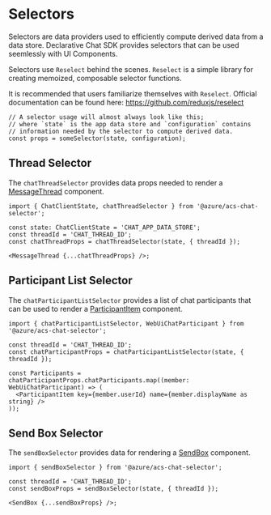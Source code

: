 
<Meta title="Stateful Chat Client/Selectors" />

# Selectors

Selectors are data providers used to efficiently compute derived data from a data store.
Declarative Chat SDK provides selectors that can be used seemlessly with UI Components.

Selectors use `Reselect` behind the scenes. `Reselect` is a simple library for creating memoized, composable selector functions.

It is recommended that users familiarize themselves with `Reselect`. Official documentation can be found here: https://github.com/reduxjs/reselect

```tsx
// A selector usage will almost always look like this;
// where `state` is the app data store and `configuration` contains
// information needed by the selector to compute derived data.
const props = someSelector(state, configuration);
```

## Thread Selector

The `chatThreadSelector` provides data props needed to render a [MessageThread](?path=/docs/ui-components-messagethread--message-thread-component) component.

```tsx
import { ChatClientState, chatThreadSelector } from '@azure/acs-chat-selector';

const state: ChatClientState = 'CHAT_APP_DATA_STORE';
const threadId = 'CHAT_THREAD_ID';
const chatThreadProps = chatThreadSelector(state, { threadId });

<MessageThread {...chatThreadProps} />;
```

## Participant List Selector

The `chatParticipantListSelector` provides a list of chat participants that can be used to render a [ParticipantItem](?path=/docs/ui-components-participantitem--participant-item-component) component.

```tsx
import { chatParticipantListSelector, WebUiChatParticipant } from '@azure/acs-chat-selector';

const threadId = 'CHAT_THREAD_ID';
const chatParticipantProps = chatParticipantListSelector(state, { threadId });

const Participants = chatParticipantProps.chatParticipants.map((member: WebUiChatParticipant) => (
  <ParticipantItem key={member.userId} name={member.displayName as string} />
));
```

## Send Box Selector

The `sendBoxSelector` provides data for rendering a [SendBox](?path=/docs/ui-components-sendbox--send-box-component) component.

```tsx
import { sendBoxSelector } from '@azure/acs-chat-selector';

const threadId = 'CHAT_THREAD_ID';
const sendBoxProps = sendBoxSelector(state, { threadId });

<SendBox {...sendBoxProps} />;
```
